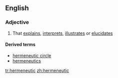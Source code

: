 ==English==

===Adjective===
{{en-adj}}

# That [[explain]]s, [[interpret]]s, [[illustrate]]s or [[elucidate]]s

====Derived terms====
*[[hermeneutic circle]]
*[[hermeneutics]]

[[tr:hermeneutic]]
[[zh:hermeneutic]]